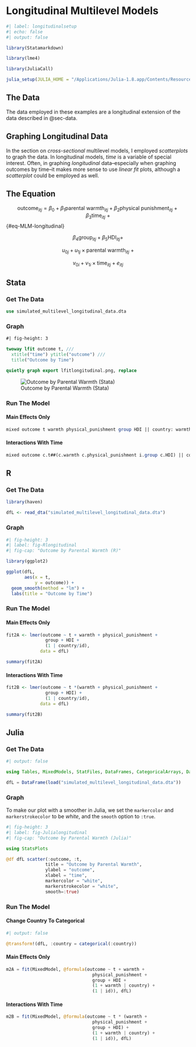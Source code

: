 # Longitudinal Multilevel Models

```r
#| label: longitudinalsetup
#| echo: false
#| output: false

library(Statamarkdown)

library(lme4) 

library(JuliaCall)

julia_setup(JULIA_HOME = "/Applications/Julia-1.8.app/Contents/Resources/julia/bin")

```

## The Data

The data employed in these examples are a longitudinal extension of the data described in @sec-data.

::: {.callout-tip}
## Graphing Longitudinal Data

In the section on *cross-sectional* multilevel models, I employed *scatterplots* to graph the data. In longitudinal models, *time* is a variable of special interest. Often, in graphing *longitudinal* data--especially when graphing outcomes by time--it makes more sense to use *linear fit* plots, although a *scatterplot* could be employed as well. 
:::

## The Equation

$$\text{outcome}_{itj} = \beta_0 + \beta_1 \text{parental warmth}_{itj} + \beta_2 \text{physical punishment}_{itj} + \beta_3 \text{time}_{itj} \ + $$ {#eq-MLM-longitudinal} 

$$\beta_4 \text{group}_{itj} + \beta_5 \text{HDI}_{itj} +$$

$$u_{0j} + u_{1j} \times \text{parental warmth}_{itj} \ + $$

$$v_{0i} + v_{1i} \times \text{time}_{itj} + e_{itj}$$

::: {.panel-tabset group="language"}

## Stata

### Get The Data 

```stata

use simulated_multilevel_longitudinal_data.dta

```

### Graph

```stata
#| fig-height: 3

twoway lfit outcome t, ///
  xtitle("time") ytitle("outcome") ///
  title("Outcome by Time") 

quietly graph export lfitlongitudinal.png, replace

```

![Outcome by Parental Warmth (Stata)](lfitlongitudinal.png){#fig-Statalongitudinal}

### Run The Model

#### Main Effects Only

```stata

mixed outcome t warmth physical_punishment group HDI || country: warmth

```

#### Interactions With Time

```stata

mixed outcome c.t##(c.warmth c.physical_punishment i.group c.HDI) || country: warmth

```

## R

### Get The Data

```r

library(haven)

dfL <- read_dta("simulated_multilevel_longitudinal_data.dta")

```

### Graph

```r
#| fig-height: 3
#| label: fig-Rlongitudinal
#| fig-cap: "Outcome by Parental Warmth (R)"

library(ggplot2)

ggplot(dfL,
       aes(x = t,
           y = outcome)) + 
  geom_smooth(method = "lm") +
  labs(title = "Outcome by Time")

```

### Run The Model

#### Main Effects Only

```r

fit2A <- lmer(outcome ~ t + warmth + physical_punishment + 
               group + HDI +
               (1 | country/id),
             data = dfL)

summary(fit2A)

```

#### Interactions With Time

```r

fit2B <- lmer(outcome ~ t *(warmth + physical_punishment + 
               group + HDI) +
               (1 | country/id),
             data = dfL)

summary(fit2B)

```


## Julia

### Get The Data

```julia
#| output: false

using Tables, MixedModels, StatFiles, DataFrames, CategoricalArrays, DataFramesMeta

dfL = DataFrame(load("simulated_multilevel_longitudinal_data.dta"))

```

### Graph

To make our plot with a smoother in Julia, we set the `markercolor` and `markerstrokecolor` to be *white*, and the `smooth` option to `:true`.

```julia
#| fig-height: 3
#| label: fig-Julialongitudinal
#| fig-cap: "Outcome by Parental Warmth (Julia)"

using StatsPlots

@df dfL scatter(:outcome, :t, 
               title = "Outcome by Parental Warmth",
               ylabel = "outcome",
               xlabel = "time",
               markercolor = "white",
               markerstrokecolor = "white",
               smooth=:true)

```

### Run The Model

#### Change Country To Categorical

```julia
#| output: false

@transform!(dfL, :country = categorical(:country))

```

#### Main Effects Only

```julia

m2A = fit(MixedModel, @formula(outcome ~ t + warmth + 
                                 physical_punishment + 
                                 group + HDI +
                                 (1 + warmth | country) +
                                 (1 | id)), dfL)

```

#### Interactions With Time

```julia

m2B = fit(MixedModel, @formula(outcome ~ t * (warmth + 
                                 physical_punishment + 
                                 group + HDI) +
                                 (1 + warmth | country) +
                                 (1 | id)), dfL)

```

:::


